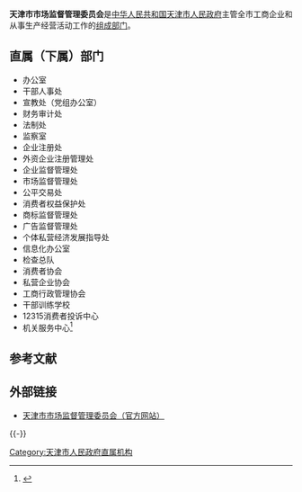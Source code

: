 {{Infobox PRCG
|机构名称=天津市市场监督管理委员会
|标志1=Red star.svg
|标志1说明=[[s:国务院关于国家行政机关和企业事业单位社会团体印章管理的规定|1999年规定]]：[[印章|印章]][[直径|直径]]?厘米，中央刊[[五角星|五角星]]，由[[天津市人民政府|天津市人民政府]]制发。
|职位1=主任
|人员1=[[戴东强|戴东强]]
|职位2=副主任
|人员2=郑建军{{wrap}}赵金恒{{wrap}}苏德芬
|人数2=3
|业务上级机构=[[国家市场监督管理总局|国家市场监督管理总局]]
|组织上级机构=[[天津市人民政府|天津市人民政府]]
|机构类型=[[天津市人民政府组成部门|天津市人民政府组成部门]]
|行政级别=正地厅级
|成立时间=
|地址1=[[天津市|天津市]][[河北区|河北区]]民主道38号
|网站=scjg.tj.gov.cn
|网址=http://scjg.tj.gov.cn/
}}

'''天津市市场监督管理委员会'''是[[中华人民共和国|中华人民共和国]][[天津市人民政府|天津市人民政府]]主管全市工商企业和从事生产经营活动工作的[[天津市人民政府组成部门|组成部门]]。

==直属（下属）部门==
*办公室
*干部人事处
*宣教处（党组办公室）
*财务审计处
*法制处
*监察室
*企业注册处
*外资企业注册管理处
*企业监督管理处
*市场监督管理处
*公平交易处
*消费者权益保护处
*商标监督管理处
*广告监督管理处
*个体私营经济发展指导处
*信息化办公室
*检查总队
*消费者协会
*私营企业协会
*工商行政管理协会
*干部训练学校
*12315消费者投诉中心
*机关服务中心<ref>{{Cite web |url=http://www.tjaic.gov.cn/jggk.html |title=天津市工商行政管理局机构概况 |access-date=2010-02-06 |archive-date=2009-10-24 |archive-url=https://web.archive.org/web/20091024113249/http://www.tjaic.gov.cn/jggk.html |dead-url=yes }}</ref>

==参考文献==
{{Reflist}}

==外部链接==
*[http://scjg.tj.gov.cn/ 天津市市场监督管理委员会（官方网站）]{{Wayback|url=http://scjg.tj.gov.cn/ |date=20200914141918 }}

{{-}}
{{天津市人民政府}}

[[Category:天津市人民政府直属机构|Category:天津市人民政府直属机构]]